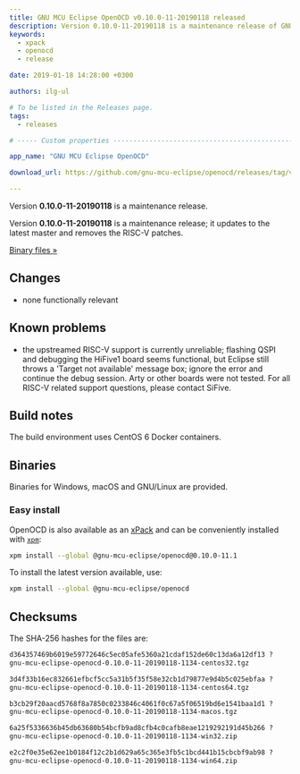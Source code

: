 ```yaml
---
title: GNU MCU Eclipse OpenOCD v0.10.0-11-20190118 released
description: Version 0.10.0-11-20190118 is a maintenance release of GNU MCU Eclipse OpenOCD.
keywords:
  - xpack
  - openocd
  - release

date: 2019-01-18 14:28:00 +0300

authors: ilg-ul

# To be listed in the Releases page.
tags:
  - releases

# ----- Custom properties -----------------------------------------------------

app_name: "GNU MCU Eclipse OpenOCD"

download_url: https://github.com/gnu-mcu-eclipse/openocd/releases/tag/v0.10.0-11-20190118/

---
```


<head><title>{frontMatter.title}</title></head>
<head><meta property="og:title" content={frontMatter.title} /></head>

Version **0.10.0-11-20190118** is a maintenance release.

<!-- truncate -->

Version **0.10.0-11-20190118** is a maintenance release; it updates to the latest
master and removes the RISC-V patches.

<!-- truncate -->

<p><a href={frontMatter.download_url}>Binary files »</a></p>

## Changes

* none functionally relevant

## Known problems

* the upstreamed RISC-V support is currently unreliable; flashing QSPI and
  debugging the HiFive1 board seems functional, but Eclipse still throws a
  'Target not available' message box; ignore the error and continue the
  debug session. Arty or other boards were not tested. For all RISC-V
  related support questions, please contact SiFive.

## Build notes

The build environment uses CentOS 6 Docker containers.

## Binaries

Binaries for Windows, macOS and GNU/Linux are provided.

### Easy install

OpenOCD is also available as an [xPack](https://www.npmjs.com/package/@gnu-mcu-eclipse/openocd) and can be conveniently installed with [`xpm`](https://www.npmjs.com/package/xpm):

```sh
xpm install --global @gnu-mcu-eclipse/openocd@0.10.0-11.1
```

To install the latest version available, use:

```sh
xpm install --global @gnu-mcu-eclipse/openocd
```

## Checksums

The SHA-256 hashes for the files are:

```txt
d364357469b6019e59772646c5ec05afe5360a21cdaf152de60c13da6a12df13 ?
gnu-mcu-eclipse-openocd-0.10.0-11-20190118-1134-centos32.tgz

3d4f33b16ec832661efbcf5cc5a31b5f35f58e32cb1d79877e9d4b5c025ebfaa ?
gnu-mcu-eclipse-openocd-0.10.0-11-20190118-1134-centos64.tgz

b3cb29f20aacd5768f8a7850c0233846c4061f0c67a5f06519bd6e1541baa1d1 ?
gnu-mcu-eclipse-openocd-0.10.0-11-20190118-1134-macos.tgz

6a25f5336636b45db63680b54bcfb9ad8cfb4c0cafb8eae1219292191d45b266 ?
gnu-mcu-eclipse-openocd-0.10.0-11-20190118-1134-win32.zip

e2c2f0e35e62ee1b0184f12c2b1d629a65c365e3fb5c1bcd441b15cbcbf9ab98 ?
gnu-mcu-eclipse-openocd-0.10.0-11-20190118-1134-win64.zip
```
